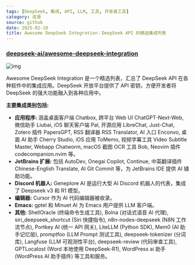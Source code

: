 ```yaml
---
tags: [DeepSeek, 集成, API, LLM, 工具, 开发者工具]
category: 资源
source: github
date: 2025-02-10
title: Awesome DeepSeek Integration：DeepSeek API 的精选集成列表
---
```


### [deepseek-ai/awesome-deepseek-integration](https://github.com/deepseek-ai/awesome-deepseek-integration)

![img](https://img.mengpeng.tech/i/2025/02/10/67a9d800902f1.webp)

Awesome DeepSeek Integration 是一个精选列表，汇总了 DeepSeek API 在各种软件中的集成应用。DeepSeek 开放平台提供了 API 密钥，方便开发者将 DeepSeek 的强大功能融入到各种应用中。

**主要集成类别包括:**

-   **应用程序:** 涵盖桌面客户端 Chatbox, 跨平台 Web UI ChatGPT-Next-Web, 微信助手 Liubai, iOS 聊天客户端 Pal, 开源应用 LibreChat, Just-Chat, Zotero 插件 PapersGPT, RSS 翻译器 RSS Translator, AI 入口 Enconvo, 桌面 AI 助手 Cherry Studio, iOS 应用 ToMemo, 视频字幕工具 Video Subtitle Master, Webapp Chatworm, macOS 截图 OCR 工具 Bob, Neovim 插件 codecompanion.nvim 等。
-   **JetBrains 扩展:** 包括 AutoDev, Onegai Copilot, Continue, 中英翻译插件 Chinese-English Translate, AI Git Commit 等，为 JetBrains IDE 提供 AI 辅助功能。
-   **Discord 机器人:** Geneplore AI 是运行大型 AI Discord 机器人的代表，集成了 Deepseek v3 和 R1 模型。
-   **编辑器:** Cursor 作为 AI 代码编辑器被收录。
-   **Emacs:** gptel 和 Minuet AI 为 Emacs 用户提供 LLM 客户端。
-   **其他:** ShellOracle (终端命令生成工具), Bolna (对话式语音 AI 代理), siri_deepseek_shortcut (Siri 快捷指令), n8n-nodes-deepseek (N8N 工作流节点), Portkey AI (统一 API 网关), LiteLLM (Python SDK), Mem0 (AI 助手记忆层), promptfoo (LLM Prompt 测试工具), deepseek-tokenizer (分词库), Langfuse (LLM 可观测性平台), deepseek-review (代码审查工具), GPTLocalost (Word 本地使用 DeepSeek-R1), WordPress ai 助手 (WordPress AI 助手插件) 等工具和服务。
